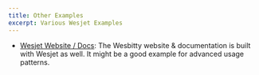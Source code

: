 ```yaml
---
title: Other Examples
excerpt: Various Wesjet Examples
---
```


- [Wesjet Website / Docs](https://github.com/wesbitty/wesjetpkg/apps/www): The Wesbitty website & documentation is built with Wesjet as well. It might be a good example for advanced usage patterns.